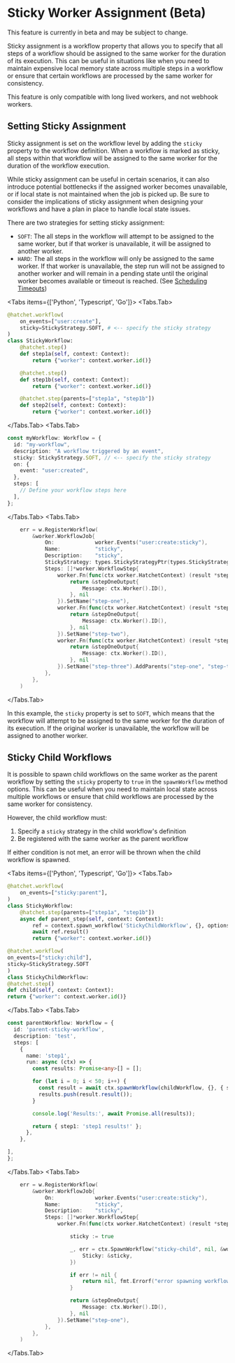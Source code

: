 
# Sticky Worker Assignment (Beta)

<Callout type="info">
  This feature is currently in beta and may be subject to change.
</Callout>

Sticky assignment is a workflow property that allows you to specify that all steps of a workflow should be assigned to the same worker for the duration of its execution. This can be useful in situations like when you need to maintain expensive local memory state across multiple steps in a workflow or ensure that certain workflows are processed by the same worker for consistency.

<Callout type="warn">
  This feature is only compatible with long lived workers, and not webhook
  workers.
</Callout>

## Setting Sticky Assignment

Sticky assignment is set on the workflow level by adding the `sticky` property to the workflow definition. When a workflow is marked as sticky, all steps within that workflow will be assigned to the same worker for the duration of the workflow execution.

<Callout type="warning">
  While sticky assignment can be useful in certain scenarios, it can also
  introduce potential bottlenecks if the assigned worker becomes unavailable, or
  if local state is not maintained when the job is picked up. Be sure to
  consider the implications of sticky assignment when designing your workflows
  and have a plan in place to handle local state issues.
</Callout>

There are two strategies for setting sticky assignment:

- `SOFT`: The all steps in the workflow will attempt to be assigned to the same worker, but if that worker is unavailable, it will be assigned to another worker.
- `HARD`: The all steps in the workflow will only be assigned to the same worker. If that worker is unavailable, the step run will not be assigned to another worker and will remain in a pending state until the original worker becomes available or timeout is reached. (See [Scheduling Timeouts](../timeouts.mdx))

<Tabs items={['Python', 'Typescript', 'Go']}>
  <Tabs.Tab>
```python
@hatchet.workflow(
    on_events=["user:create"],
    sticky=StickyStrategy.SOFT, # <-- specify the sticky strategy
)
class StickyWorkflow:
    @hatchet.step()
    def step1a(self, context: Context):
        return {"worker": context.worker.id()}

    @hatchet.step()
    def step1b(self, context: Context):
        return {"worker": context.worker.id()}

    @hatchet.step(parents=["step1a", "step1b"])
    def step2(self, context: Context):
        return {"worker": context.worker.id()}

````
  </Tabs.Tab>
  <Tabs.Tab>
```typescript
const myWorkflow: Workflow = {
  id: "my-workflow",
  description: "A workflow triggered by an event",
  sticky: StickyStrategy.SOFT, // <-- specify the sticky strategy
  on: {
    event: "user:created",
  },
  steps: [
    // Define your workflow steps here
  ],
};
````

  </Tabs.Tab>
  <Tabs.Tab>
```go
	err = w.RegisterWorkflow(
		&worker.WorkflowJob{
			On:             worker.Events("user:create:sticky"),
			Name:           "sticky",
			Description:    "sticky",
			StickyStrategy: types.StickyStrategyPtr(types.StickyStrategy_SOFT),
			Steps: []*worker.WorkflowStep{
				worker.Fn(func(ctx worker.HatchetContext) (result *stepOneOutput, err error) {
					return &stepOneOutput{
						Message: ctx.Worker().ID(),
					}, nil
				}).SetName("step-one"),
				worker.Fn(func(ctx worker.HatchetContext) (result *stepOneOutput, err error) {
					return &stepOneOutput{
						Message: ctx.Worker().ID(),
					}, nil
				}).SetName("step-two"),
				worker.Fn(func(ctx worker.HatchetContext) (result *stepOneOutput, err error) {
					return &stepOneOutput{
						Message: ctx.Worker().ID(),
					}, nil
				}).SetName("step-three").AddParents("step-one", "step-two"),
			},
		},
	)
```
  </Tabs.Tab>
</Tabs>

In this example, the `sticky` property is set to `SOFT`, which means that the workflow will attempt to be assigned to the same worker for the duration of its execution. If the original worker is unavailable, the workflow will be assigned to another worker.

## Sticky Child Workflows

It is possible to spawn child workflows on the same worker as the parent workflow by setting the `sticky` property to `true` in the `spawnWorkflow` method options. This can be useful when you need to maintain local state across multiple workflows or ensure that child workflows are processed by the same worker for consistency.

However, the child workflow must:

1. Specify a `sticky` strategy in the child workflow's definition
2. Be registered with the same worker as the parent workflow

If either condition is not met, an error will be thrown when the child workflow is spawned.

<Tabs items={['Python', 'Typescript', 'Go']}>
  <Tabs.Tab>
```python
@hatchet.workflow(
    on_events=["sticky:parent"],
)
class StickyWorkflow:
    @hatchet.step(parents=["step1a", "step1b"])
    async def parent_step(self, context: Context):
        ref = context.spawn_workflow('StickyChildWorkflow', {}, options={"sticky": True})
        await ref.result()
        return {"worker": context.worker.id()}
````
```python
@hatchet.workflow(
on_events=["sticky:child"],
sticky=StickyStrategy.SOFT
)
class StickyChildWorkflow:
@hatchet.step()
def child(self, context: Context):
return {"worker": context.worker.id()}

````
  </Tabs.Tab>
  <Tabs.Tab>
```typescript
const parentWorkflow: Workflow = {
  id: 'parent-sticky-workflow',
  description: 'test',
  steps: [
    {
      name: 'step1',
      run: async (ctx) => {
        const results: Promise<any>[] = [];

        for (let i = 0; i < 50; i++) {
          const result = await ctx.spawnWorkflow(childWorkflow, {}, { sticky: true });
          results.push(result.result());
        }

        console.log('Results:', await Promise.all(results));

        return { step1: 'step1 results!' };
      },
    },

],
};

````

  </Tabs.Tab>
  <Tabs.Tab>
```go
	err = w.RegisterWorkflow(
		&worker.WorkflowJob{
			On:             worker.Events("user:create:sticky"),
			Name:           "sticky",
			Description:    "sticky",
			Steps: []*worker.WorkflowStep{
				worker.Fn(func(ctx worker.HatchetContext) (result *stepOneOutput, err error) {

    				sticky := true

    				_, err = ctx.SpawnWorkflow("sticky-child", nil, &worker.SpawnWorkflowOpts{
    					Sticky: &sticky,
    				})

    				if err != nil {
    					return nil, fmt.Errorf("error spawning workflow: %w", err)
    				}

    				return &stepOneOutput{
    					Message: ctx.Worker().ID(),
    				}, nil
    			}).SetName("step-one"),
    		},
    	},
    )

```
  </Tabs.Tab>
</Tabs>
```
